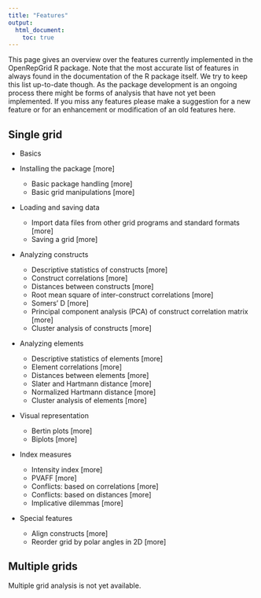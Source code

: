 ```yaml
---
title: "Features"
output:
  html_document:
    toc: true
---
```


This page gives an overview over the features currently implemented in the OpenRepGrid R package. Note that the most accurate list of features in always found in the documentation of the R package itself. We try to keep this list up-to-date though.
As the package development is an ongoing process there might be forms of analysis that have not yet been implemented. If you miss any features please make a suggestion for a new feature or for an enhancement or modification of an old features here.

## Single grid

* Basics

* Installing the package [more]
    + Basic package handling [more]
    + Basic grid manipulations [more]


* Loading and saving data
    + Import data files from other grid programs and standard formats [more]
    + Saving a grid [more]


* Analyzing constructs
    + Descriptive statistics of constructs [more]
    + Construct correlations [more]
    + Distances between constructs [more]
    + Root mean square of inter-construct correlations [more]
    + Somers' D [more]
    + Principal component analysis (PCA) of construct correlation matrix [more]
    + Cluster analysis of constructs [more]


* Analyzing elements
    + Descriptive statistics of elements [more]
    + Element correlations [more]
    + Distances between elements [more]
    + Slater and Hartmann distance [more]
    + Normalized Hartmann distance [more]
    + Cluster analysis of elements [more]


* Visual representation
    + Bertin plots [more]
    + Biplots [more]


* Index measures
    + Intensity index [more]
    + PVAFF [more]
    + Conflicts: based on correlations [more]
    + Conflicts: based on distances [more]
    + Implicative dilemmas [more]


* Special features
    + Align constructs [more]
    + Reorder grid by polar angles in 2D [more]


## Multiple grids

Multiple grid analysis is not yet available.
